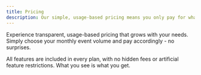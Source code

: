 ```yaml
---
title: Pricing
description: Our simple, usage-based pricing means you only pay for what you use. Scale effortlessly for the best value.
---
```


Experience transparent, usage-based pricing that grows with your needs. Simply choose your monthly event volume and pay accordingly - no surprises.

All features are included in every plan, with no hidden fees or artificial feature restrictions. What you see is what you get.

<div className="lg:-mx-20 xl:-mx-40 not-prose -mt-16">
  <Pricing />
  <Testimonials />
  <Faq />
</div>